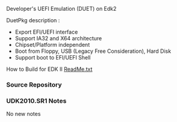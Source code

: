 <!-- [[Category:EDKII Packages]] -->

Developer's UEFI Emulation (DUET) on Edk2

DuetPkg description :
* Export EFI/UEFI interface
* Support IA32 and X64 architecture
* Chipset/Platform independent
* Boot from Floppy,  USB (Legacy Free Consideration), Hard Disk
* Support boot to EFI/UEFI Shell

How to Build for EDK II
[http://edk2.svn.sourceforge.net/svnroot/edk2/trunk/edk2/DuetPkg/ReadMe.txt/download ReadMe.txt]

===Source Repository===
{{Edk2SubPkg|DuetPkg}}

===UDK2010.SR1 Notes===
No new notes